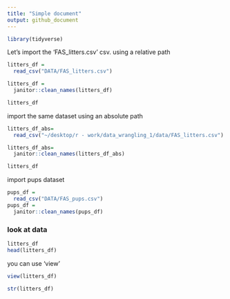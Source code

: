 ```yaml
---
title: "Simple document"
output: github_document
---
```

```r
library(tidyverse)
```
Let's import the 'FAS_litters.csv' csv. using a relative path 

```r
litters_df =
  read_csv("DATA/FAS_litters.csv")

litters_df =
  janitor::clean_names(litters_df)

litters_df


```

import the same dataset using an absolute path 

```r
litters_df_abs=
  read_csv("~/desktop/r - work/data_wrangling_1/data/FAS_litters.csv")

litters_df_abs=
  janitor::clean_names(litters_df_abs)

litters_df


```

import pups dataset 

```r
pups_df =
  read_csv("DATA/FAS_pups.csv")
pups_df =
  janitor::clean_names(pups_df)

```


### look at data

```r
litters_df
head(litters_df)
```

you can use 'view'

```r
view(litters_df)
```

```r
str(litters_df)
```











